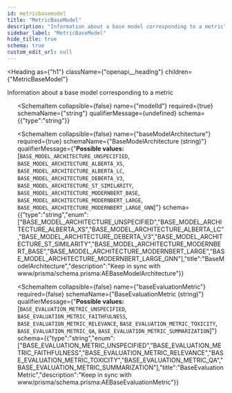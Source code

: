 ```yaml
---
id: metricbasemodel
title: "MetricBaseModel"
description: "Information about a base model corresponding to a metric"
sidebar_label: "MetricBaseModel"
hide_title: true
schema: true
custom_edit_url: null
---
```



<Heading
  as={"h1"}
  className={"openapi__heading"}
  children={"MetricBaseModel"}
>
</Heading>



Information about a base model corresponding to a metric

<ul>
  <SchemaItem
    collapsible={false}
    name={"id"}
    required={true}
    schemaName={"string"}
    qualifierMessage={undefined}
    schema={{"type":"string"}}
  >
    
  </SchemaItem><SchemaItem
    collapsible={false}
    name={"modelId"}
    required={true}
    schemaName={"string"}
    qualifierMessage={undefined}
    schema={{"type":"string"}}
  >
    
  </SchemaItem><SchemaItem
    collapsible={false}
    name={"baseModelArchitecture"}
    required={true}
    schemaName={"BaseModelArchitecture (string)"}
    qualifierMessage={"**Possible values:** [`BASE_MODEL_ARCHITECTURE_UNSPECIFIED`, `BASE_MODEL_ARCHITECTURE_ALBERTA_XS`, `BASE_MODEL_ARCHITECTURE_ALBERTA_LC`, `BASE_MODEL_ARCHITECTURE_DEBERTA_V3`, `BASE_MODEL_ARCHITECTURE_ST_SIMILARITY`, `BASE_MODEL_ARCHITECTURE_MODERNBERT_BASE`, `BASE_MODEL_ARCHITECTURE_MODERNBERT_LARGE`, `BASE_MODEL_ARCHITECTURE_MODERNBERT_LARGE_GNN`]"}
    schema={{"type":"string","enum":["BASE_MODEL_ARCHITECTURE_UNSPECIFIED","BASE_MODEL_ARCHITECTURE_ALBERTA_XS","BASE_MODEL_ARCHITECTURE_ALBERTA_LC","BASE_MODEL_ARCHITECTURE_DEBERTA_V3","BASE_MODEL_ARCHITECTURE_ST_SIMILARITY","BASE_MODEL_ARCHITECTURE_MODERNBERT_BASE","BASE_MODEL_ARCHITECTURE_MODERNBERT_LARGE","BASE_MODEL_ARCHITECTURE_MODERNBERT_LARGE_GNN"],"title":"BaseModelArchitecture","description":"Keep in sync with www/prisma/schema.prisma:AEBaseModelArchitecture"}}
  >
    
  </SchemaItem><SchemaItem
    collapsible={false}
    name={"baseEvaluationMetric"}
    required={false}
    schemaName={"BaseEvaluationMetric (string)"}
    qualifierMessage={"**Possible values:** [`BASE_EVALUATION_METRIC_UNSPECIFIED`, `BASE_EVALUATION_METRIC_FAITHFULNESS`, `BASE_EVALUATION_METRIC_RELEVANCE`, `BASE_EVALUATION_METRIC_TOXICITY`, `BASE_EVALUATION_METRIC_QA`, `BASE_EVALUATION_METRIC_SUMMARIZATION`]"}
    schema={{"type":"string","enum":["BASE_EVALUATION_METRIC_UNSPECIFIED","BASE_EVALUATION_METRIC_FAITHFULNESS","BASE_EVALUATION_METRIC_RELEVANCE","BASE_EVALUATION_METRIC_TOXICITY","BASE_EVALUATION_METRIC_QA","BASE_EVALUATION_METRIC_SUMMARIZATION"],"title":"BaseEvaluationMetric","description":"Keep in sync with www/prisma/schema.prisma:AEBaseEvaluationMetric"}}
  >
    
  </SchemaItem>
</ul>
            